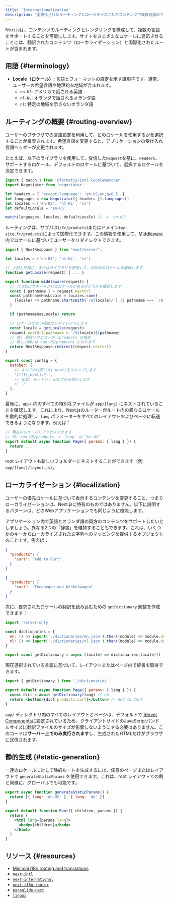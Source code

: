 ```yaml
---
title: 'Internationalization'
description: '国際化されたルーティングとローカライズされたコンテンツで複数言語のサポートを追加します。'
---
```


Next.jsは、コンテンツのルーティングとレンダリングを構成して、複数の言語をサポートすることを可能にします。サイトをさまざまなロケールに適応させることには、翻訳されたコンテンツ（ローカライゼーション）と国際化されたルートが含まれます。

## 用語 {#terminology}

- **Locale（ロケール）:** 言語とフォーマットの設定を示す識別子です。通常、ユーザーの希望言語や地理的な地域が含まれます。
  - `en-US`: アメリカで話される英語
  - `nl-NL`: オランダで話されるオランダ語
  - `nl`: 特定の地域を示さないオランダ語

## ルーティングの概要 {#routing-overview}

ユーザーのブラウザでの言語設定を利用して、どのロケールを使用するかを選択することが推奨されます。希望言語を変更すると、アプリケーションの受け入れ言語ヘッダーが変更されます。

たとえば、以下のライブラリを使用して、受信した`Request`を基に、`Headers`、サポートするロケール、デフォルトのロケールに基づいて、選択するロケールを決定できます。

```js title="middleware.js"
import { match } from '@formatjs/intl-localematcher'
import Negotiator from 'negotiator'

let headers = { 'accept-language': 'en-US,en;q=0.5' }
let languages = new Negotiator({ headers }).languages()
let locales = ['en-US', 'nl-NL', 'nl']
let defaultLocale = 'en-US'

match(languages, locales, defaultLocale) // -> 'en-US'
```

ルーティングは、サブパス(`/fr/products`)またはドメイン(`my-site.fr/products`)によって国際化できます。この情報を使用して、[Middleware](/docs/app/building-your-application/routing/middleware)内でロケールに基づいてユーザーをリダイレクトできます。

```js title="middleware.js"
import { NextResponse } from "next/server";

let locales = ['en-US', 'nl-NL', 'nl']

// 上記と同様に、またはライブラリを使用して、お好みのロケールを取得します
function getLocale(request) { ... }

export function middleware(request) {
  // パス名にサポートされるロケールがあるかどうかを確認します
  const { pathname } = request.nextUrl
  const pathnameHasLocale = locales.some(
    (locale) => pathname.startsWith(`/${locale}/`) || pathname === `/${locale}`
  )

  if (pathnameHasLocale) return

  // ロケールがない場合はリダイレクトします
  const locale = getLocale(request)
  request.nextUrl.pathname = `/${locale}${pathname}`
  // 例: 受信リクエストが /products の場合
  // 新しいURLは /en-US/products になります
  return NextResponse.redirect(request.nextUrl)
}

export const config = {
  matcher: [
    // すべての内部パス(_next)をスキップします
    '/((?!_next).*)',
    // 任意: ルート(/) URLでのみ実行します
    // '/'
  ],
}
```

最後に、`app/` 内のすべての特別なファイルが `app/[lang]` にネストされていることを確認します。これにより、Next.jsのルーターがルート内の異なるロケールを動的に処理し、`lang` パラメーターをすべてのレイアウトおよびページに転送できるようになります。例えば：

```jsx title="app/[lang]/page.js"
// 現在のロケールにアクセスできます
// 例: /en-US/products -> `lang` は "en-US"
export default async function Page({ params: { lang } }) {
  return ...
}
```

root レイアウトも新しいフォルダーにネストすることができます（例: `app/[lang]/layout.js`）。

## ローカライゼーション {#localization}

ユーザーの優先ロケールに基づいて表示するコンテンツを変更すること、つまりローカライゼーションは、Next.jsに特有のものではありません。以下に説明するパターンは、どのWebアプリケーションでも同じように機能します。

アプリケーション内で英語とオランダ語の両方のコンテンツをサポートしたいとしましょう。異なる2つの「辞書」を維持することもできます。これは、いくつかのキーからローカライズされた文字列へのマッピングを提供するオブジェクトのことです。例えば：

```json title="dictionaries/en.json"
{
  "products": {
    "cart": "Add to Cart"
  }
}
```

```json title="dictionaries/nl.json"
{
  "products": {
    "cart": "Toevoegen aan Winkelwagen"
  }
}
```

次に、要求されたロケールの翻訳を読み込むための `getDictionary` 関数を作成できます：

```jsx title="app/[lang]/dictionaries.js"
import 'server-only'

const dictionaries = {
  en: () => import('./dictionaries/en.json').then((module) => module.default),
  nl: () => import('./dictionaries/nl.json').then((module) => module.default),
}

export const getDictionary = async (locale) => dictionaries[locale]()
```

現在選択されている言語に基づいて、レイアウトまたはページ内で辞書を取得できます。

```jsx title="app/[lang]/page.js"
import { getDictionary } from './dictionaries'

export default async function Page({ params: { lang } }) {
  const dict = await getDictionary(lang) // en
  return <button>{dict.products.cart}</button> // Add to Cart
}
```

`app/` ディレクトリ内のすべてのレイアウトとページは、デフォルトで [Server Components](/docs/app/building-your-application/rendering/server-components)に設定されているため、クライアントサイドのJavaScriptバンドルサイズに翻訳ファイルのサイズが影響しないようにする必要はありません。このコードは**サーバー上でのみ実行されます**し、生成されたHTMLだけがブラウザに送信されます。

## 静的生成 {#static-generation}

一連のロケールに対して静的ルートを生成するには、任意のページまたはレイアウトで `generateStaticParams` を使用できます。これは、root レイアウトでの例と同様に、グローバルでも可能です。

```jsx title="app/[lang]/layout.js"
export async function generateStaticParams() {
  return [{ lang: 'en-US' }, { lang: 'de' }]
}

export default function Root({ children, params }) {
  return (
    <html lang={params.lang}>
      <body>{children}</body>
    </html>
  )
}
```

## リソース {#resources}

- [Minimal i18n routing and translations](https://github.com/vercel/next.js/tree/canary/examples/i18n-routing)
- [`next-intl`](https://next-intl-docs.vercel.app/docs/next-13)
- [`next-international`](https://github.com/QuiiBz/next-international)
- [`next-i18n-router`](https://github.com/i18nexus/next-i18n-router)
- [`paraglide-next`](https://inlang.com/m/osslbuzt/paraglide-next-i18n)
- [`lingui`](https://lingui.dev)
